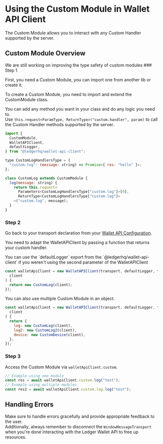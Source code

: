 
# Using the Custom Module in Wallet API Client

The Custom Module allows you to interact with any Custom Handler supported by the server.

## Custom Module Overview

<Callout type="info" emoji="ℹ️">
  We are still working on improving the type safety of custom modules
</Callout>

<Steps>
### Step 1

First, you need a Custom Module, you can import one from another lib or create it.

To create a Custom Module, you need to import and extend the CustomModule class.

You can add any method you want in your class and do any logic you need to.  
Use `this.request<ParamType, ReturnType>("custom.handler", param)` to call the Custom Handler methods supported by the server.

```javascript
import {
  CustomModule,
  WalletAPIClient,
  defaultLogger,
} from "@ledgerhq/wallet-api-client";

type CustomLogHandlersType = {
  "custom.log": (message: string) => Promise<{ res: "hello" }>;
};

class CustomLog extends CustomModule {
  log(message: string) {
    return this.request<
      Parameters<CustomLogHandlersType["custom.log"]>[0],
      ReturnType<CustomLogHandlersType["custom.log"]>
    >("custom.log", message);
  }
}
```

### Step 2

Go back to your transport declaration from your [Wallet API Configuration](/core/configuration).

You need to adapt the WalletAPIClient by passing a function that returns your custom handler.

<Callout type="info" emoji="ℹ️">
  You can use the `defaultLogger` export from the `@ledgerhq/wallet-api-client`
  if you weren't using the second parameter of the WalletAPIClient
</Callout>

```javascript
const walletApiClient = new WalletAPIClient(transport, defaultLogger, function (
  client
) {
  return new CustomLog(client);
});
```

<Callout type="info" emoji="ℹ️">
  You can also use multiple Custom Module in an object.
</Callout>

```javascript
const walletApiClient = new WalletAPIClient(transport, defaultLogger, function (
  client
) {
  return {
    log: new CustomLog(client),
    log2: new CustomLog2(client),
    device: new CustomDevice(client),
  };
});
```

### Step 3

Access the Custom Module via `walletApiClient.custom`.

```javascript
// Example using one module
const res = await walletApiClient.custom.log("test");
// Example using multiple modules
const res2 = await walletApiClient.custom.log.log("test");
```

</Steps>

## Handling Errors

Make sure to handle errors gracefully and provide appropriate feedback to the user.  
Additionally, always remember to disconnect the `WindowMessageTransport` when you're done interacting with the Ledger Wallet API to free up resources.

